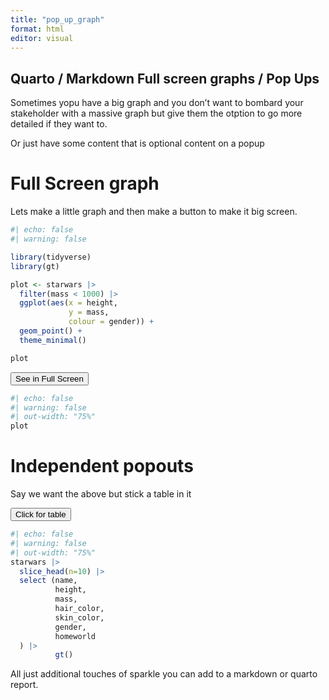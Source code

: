 ---
title: "pop_up_graph"
format: html
editor: visual
---

## Quarto / Markdown Full screen graphs  / Pop Ups

Sometimes yopu have a big graph and you don't want to bombard your stakeholder with a massive graph but give them the otption to go more detailed if they want to.  

Or just have some content that is optional content on a popup

# Full Screen graph

Lets make a little graph and then make a button to make it big screen.

```{r}
#| echo: false
#| warning: false

library(tidyverse)
library(gt)

plot <- starwars |>
  filter(mass < 1000) |>
  ggplot(aes(x = height,
             y = mass,
             colour = gender)) +
  geom_point() +
  theme_minimal()

plot

```

<button type="button" class="btn btn-primary" data-bs-toggle="modal" data-bs-target="#examplePlot">See in Full Screen</button>

<div class="modal fade" id="examplePlot" tabindex="-1"><div class="modal-dialog modal-dialog-centered p-8" style="max-width: 90%"><div class="modal-content">

```{r}
#| echo: false
#| warning: false
#| out-width: "75%"
plot
```

</div></div></div>

# Independent popouts

Say we want the above but stick a table in it


<button type="button" class="btn btn-primary" data-bs-toggle="modal" data-bs-target="#exampleTable">Click for table</button>

<div class="modal fade" id="exampleTable" tabindex="-1"><div class="modal-dialog modal-dialog-centered p-8" style="max-width: 90%"><div class="modal-content">


```{r}
#| echo: false
#| warning: false
#| out-width: "75%"
starwars |> 
  slice_head(n=10) |>
  select (name,
          height,
          mass,
          hair_color,
          skin_color, 
          gender,
          homeworld
  ) |>
          gt()
```


</div></div></div>

All just additional touches of sparkle you can add to a markdown or quarto report.



